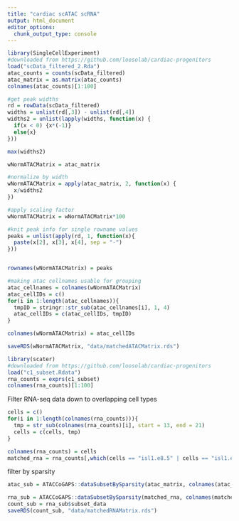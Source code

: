 ```yaml
---
title: "cardiac scATAC scRNA"
output: html_document
editor_options: 
  chunk_output_type: console
---
```


```r
library(SingleCellExperiment)
#downloaded from https://github.com/loosolab/cardiac-progenitors
load("scData_filtered_2.Rda")
atac_counts = counts(scData_filtered)
atac_matrix = as.matrix(atac_counts)
colnames(atac_counts)[1:100]

#get peak widths
rd = rowData(scData_filtered)
widths = unlist(rd[,3]) - unlist(rd[,4])
widths2 = unlist(lapply(widths, function(x) {
  if(x < 0) {x*(-1)}
  else{x}
}))

max(widths2)

wNormATACMatrix = atac_matrix

#normalize by width
wNormATACMatrix = apply(atac_matrix, 2, function(x) {
  x/widths2
})

#apply scaling factor
wNormATACMatrix = wNormATACMatrix*100

#knit peak info for single rowname values
peaks = unlist(apply(rd, 1, function(x){
  paste(x[2], x[3], x[4], sep = "-")
}))


rownames(wNormATACMatrix) = peaks

#making atac cellnames usable for grouping
atac_cellnames = colnames(wNormATACMatrix)
atac_cellIDs = c()
for(i in 1:length(atac_cellnames)){
  tmpID = stringr::str_sub(atac_cellnames[i], 1, 4)
  atac_cellIDs = c(atac_cellIDs, tmpID)
}

colnames(wNormATACMatrix) = atac_cellIDs

saveRDS(wNormATACMatrix, "data/matchedATACMatrix.rds")

library(scater)
#downloaded from https://github.com/loosolab/cardiac-progenitors
load("c1_subset.Rdata")
rna_counts = exprs(c1_subset)
colnames(rna_counts)[1:100]
```

Filter RNA-seq data down to overlapping cell types
```r
cells = c()
for(i in 1:length(colnames(rna_counts))){
  tmp = str_sub(colnames(rna_counts)[i], start = 13, end = 21)
  cells = c(cells, tmp)
}

colnames(rna_counts) = cells
matched_rna = rna_counts[,which(cells == "isl1.e8.5" | cells == "isl1.e9.5")]

```

filter by sparsity
```r
atac_sub = ATACCoGAPS::dataSubsetBySparsity(atac_matrix, colnames(atac_counts), peaks) #no filtering required

rna_sub = ATACCoGAPS::dataSubsetBySparsity(matched_rna, colnames(matched_rna), rownames(matched_rna))
count_sub = rna_sub$subset_data
saveRDS(count_sub, "data/matchedRNAMatrix.rds")

```